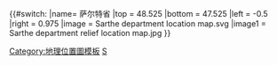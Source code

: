 {{#switch:{{{1}}}
|name= 萨尔特省
|top = 48.525
|bottom = 47.525
|left = -0.5
|right = 0.975
|image = Sarthe department location map.svg
|image1 = Sarthe department relief location map.jpg
}}<noinclude>{{Location map/Info}}
[[Category:地理位置圖模板]]
[[Category:法国各省地理位置图模板|S]]
</noinclude>